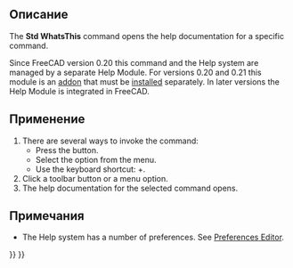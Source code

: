 <languages/>

<div class="mw-translate-fuzzy">
{{Docnav/ru
|[[Std_About/ru|Команда "О FreeCAD"]]
|
|[[Std_Help_Menu/ru|Меню "Справка"]]
|IconL=Std_About.svg
|IconR=
|IconC=Freecad.svg
}}
</div>

<div class="mw-translate-fuzzy">
{{GuiCommand/ru
|Name=Std WhatsThis
|Name/ru=Std WhatsThis
|MenuLocation={{StdMenu|[[Std Help Menu/ru|Справка]]}} → Что это?
|Workbenches=All
|Shortcut={{KEY|Shift}} + {{KEY|F1}}
|SeeAlso=[[Std OnlineHelp|Online help]], [[Std FreeCADUserHub|User hub]], [[Std_Help_Menu|Help menu]]
}}
</div>

<span id="Description"></span>
==Описание==

The '''Std WhatsThis''' command opens the help documentation for a specific command.

Since FreeCAD version 0.20 this command and the Help system are managed by a separate Help Module. For versions 0.20 and 0.21 this module is an [https://github.com/FreeCAD/FreeCAD-Help addon] that must be [[Std_AddonMgr|installed]] separately. In later versions the Help Module is integrated in FreeCAD.

<span id="Usage"></span>
==Применение==

# There are several ways to invoke the command:
#* Press the {{Button|[[Image:Std_WhatsThis.svg|16px]] [[Std_WhatsThis|What's This?]]}} button.
#* Select the {{MenuCommand|Help → [[Image:Std_WhatsThis.svg|16px]] What's This?}} option from the menu.
#* Use the keyboard shortcut: {{KEY|Shift}}+{{KEY|F1}}.
# Click a toolbar button or a menu option.
# The help documentation for the selected command opens.

<span id="Notes"></span>
==Примечания==

* The Help system has a number of preferences. See [[Preferences_Editor#Help|Preferences Editor]].


<div class="mw-translate-fuzzy">
{{Docnav/ru
|[[Std_About/ru|Команда "О FreeCAD"]]
|
|[[Std_Help_Menu/ru|Меню "Справка"]]
|IconL=Std_About.svg
|IconR=
|IconC=Freecad.svg
}}
</div>

{{Std_Base_navi{{#translation:}}}}
{{Userdocnavi{{#translation:}}}}